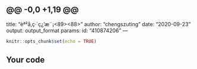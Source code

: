 @@ -0,0 +1,19 @@
---
title: "èª²å<a0>‚ç·´ç¿’æ¨¡<e7><89><88>"
author: "chengszuting"
date: "2020-09-23"
output: output_format
params:
  id: "410874206"
---

```{r setup, include=FALSE}
knitr::opts_chunk$set(echo = TRUE)
```

## Your code

```{r}
```
